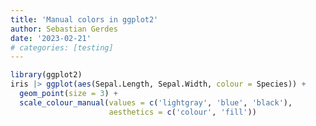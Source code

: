 ```yaml
---
title: 'Manual colors in ggplot2'
author: Sebastian Gerdes
date: '2023-02-21'
# categories: [testing]
---
```


```r
library(ggplot2)
iris |> ggplot(aes(Sepal.Length, Sepal.Width, colour = Species)) + 
  geom_point(size = 3) +
  scale_colour_manual(values = c('lightgray', 'blue', 'black'), 
                      aesthetics = c('colour', 'fill'))
```

